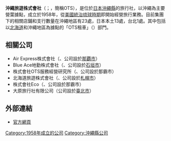 {{unreferenced|time=2016-02-26T01:54:07+00:00}}
'''沖繩旅遊株式會社'''（{{lang-ja|沖縄ツーリスト株式会社}}；{{lang-en|OKINAWA TOURIST SERVICE INCORPORATED}}，簡稱OTS），是位於[[日本|日本]][[沖繩縣|沖繩縣]]的旅行社，以沖繩為主要營葉據點，成立於1958年，從[[美國統治琉球時期|美國統治琉球時期]]即開始經營旅行業務。目前集團下的相關店鋪和支行數量在沖繩地區有23處，日本本土13處，台北1處。其中包括以[[北海道|北海道]]和沖繩地區為據點的「OTS租車」（{{lang|ja|OTSレンタカー}}）部門。

== 相關公司 ==
* Air Express株式會社（{{lang|ja|エアーエキスプレス株式会社}}、公司設於[[那霸市|那覇市]]）
* Blue Ace地勤株式會社（{{lang|ja|ブルーエースグランドサービス株式会社}}、公司設於[[石垣市|石垣市]]）
* 株式會社OTS服務經營研究所（{{lang|ja|株式会社OTSサービス経営研究所}}、公司設於那霸市）
* 北海道旅遊株式會社（{{lang|ja|北海道ツアーズ株式会社}}、公司設於[[札幌市|札幌市]]）
* 株式會社Eco（{{lang|ja|株式会社エコ}}、公司設於那霸市）
* 大原旅行社有限公司（公司設於[[臺北市|臺北市]]）

== 外部連結 ==
* {{Ja}} [http://www.otsinfo.co.jp/ 官方網頁] {{Wayback|url=http://www.otsinfo.co.jp/ |date=20160224025659 }}

[[Category:1958年成立的公司|Category:1958年成立的公司]]
[[Category:沖繩縣公司|Category:沖繩縣公司]]